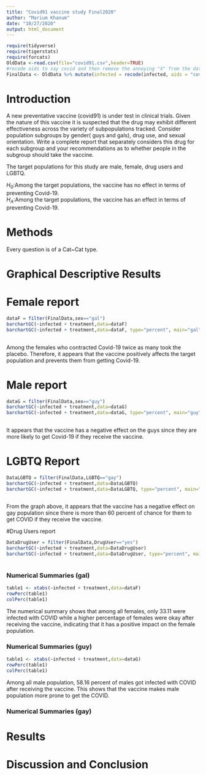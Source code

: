 ```yaml
---
title: "Covid91 vaccine study Final2020"
author: "Marium Khanum"
date: "10/27/2020"
output: html_document
---
```


```r
require(tidyverse)
require(tigerstats)
require(forcats)
OldData <-read.csv(file="covid91.csv",header=TRUE)
#recode aids to say covid and then remove the annoying "X" from the dataframe
FinalData <- OldData %>% mutate(infected = recode(infected, aids = "covid", none = "OK" )) %>% select(-one_of("X"))
```

# Introduction

<!--In this section you explain what you are trying to show.  Where did the data come from?  What is the research or other question you are trying to answer?.  If you skimp in this section expect to be marked down in your grade. Paint a picture of the project a couple of paragraphs is expected!-->

A new  preventative vaccine (covid91) is under test in clinical trials. Given the nature of this vaccine it is suspected that the drug may exhibit different effectiveness across the variety of subpopulations tracked. Consider population subgroups by gender( guys and gals), drug use, and sexual orientation. Write a complete report that separately considers this drug for each subgroup and your recommendations as to whether people in the subgroup should take the vaccine.  

The target populations for this study are male, female, drug users and LGBTQ.  

$H_0$:Among the target populations, the vaccine has no effect in terms of preventing Covid-19.  
$H_A$:Among the target populations, the vaccine has an effect in terms of preventing Covid-19.  

# Methods  
<!--Decide on your methods:  use "variable analysis" or other appropriate descriptors.  Make sure to choose at least one graphical method and at least one numerical method. Discuss what data manipulations may be needed for example subsetting or other binning procedures and what sort of graphical displays and inferential tools will be used!-->


Every question is of a Cat~Cat type.  

# Graphical Descriptive Results
# Female report
```r
dataF = filter(FinalData,sex=="gal")
barchartGC(~infected + treatment,data=dataF)
barchartGC(~infected + treatment,data=dataF, type="percent", main="gal")
           
```
  
Among the females who contracted Covid-19 twice as many took the placebo. Therefore, it appears that the vaccine positively affects the target population and prevents them from getting Covid-19.  

# Male report

```r
dataG = filter(FinalData,sex=="guy")
barchartGC(~infected + treatment,data=dataG)
barchartGC(~infected + treatment,data=dataG, type="percent", main="guy")
           
```
  
It appears that the vaccine has a negative effect on the guys since they are more likely to get Covid-19 if they receive the vaccine.  

# LGBTQ Report

```r
DataLGBTQ = filter(FinalData,LGBTQ=="gay")
barchartGC(~infected + treatment,data=DataLGBTQ)
barchartGC(~infected + treatment,data=DataLGBTQ, type="percent", main="gays")
           
```
  
From the graph above, it appears that the vaccine has a negative effect on gay population since there is more than 60 percent of chance for them to get COVID if they receive the vaccine.  

#Drug Users report  

```r
DataDrugUser = filter(FinalData,DrugUser=="yes")
barchartGC(~infected + treatment,data=DataDrugUser)
barchartGC(~infected + treatment,data=DataDrugUser, type="percent", main="DrugUser")
           
```

### Numerical Summaries (gal)  
  
```r
table1 <- xtabs(~infected + treatment,data=dataF)
rowPerc(table1)
colPerc(table1)
```
  
The numerical summary shows that among all females, only 33.11 were infected with COVID while a higher percentage of females were okay after receiving the vaccine, indicating that it has a positive impact on the female population.  

### Numerical Summaries (guy)

```r
table1 <- xtabs(~infected + treatment,data=dataG)
rowPerc(table1)
colPerc(table1)
```
  
Among all male population, 58.16 percent of males got infected with COVID after receiving the vaccine. This shows that the vaccine makes male population more prone to get the COVID.  


### Numerical Summaries (gay)  


# Results

<!--Divide this section into two sub-sections:  One for your descriptive  results and one for your inferential results.!-->



# Discussion and Conclusion

<!--Discussion and conclusion here.  If you found a relationship be sure to consider whether the relationship occurs because one of the variavbles causes the other, or whether they perhasps are related for some other reason.  Watch the chapter 6 videos from the GeorgeTown videos collection.!-->
